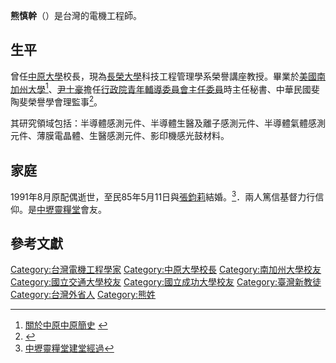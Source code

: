 {{Infobox_officeholder
| name = 熊慎幹
| image name = 
| width = 
| Sex = 男
| Native place =   
| now = 
| period = 
| party = 
| nationality = {{ROC}}
| date of birth = {{birth date and age|1942|6|14}}
| place of birth = 
| date of death = 
| place of death = 
| spouse = 
| educate = 美國南加州大學材料科學及工程研究所博士<br />
台灣國立交通大學電子研究所碩士<br />
台灣國立成功大學電機工程學系學士
| past = 
*中原大學電機工程系主任 1974.08-1978.07 
*電子工程系(所)主任 1978.08-1982.07 
*工學院院長1982.08-1988.07 
*研發室主任 1988.08-1989.07 
*教務長 1989.08-1992.07
*中原大學副校長 1996.08-2000.07
*中原大學校長<ref name="中原大學"></ref> 2000.08-2006.07
*行政院青輔會主任秘書兼第四處處長 1993.04-1995.07 
*教育部顧問室顧問 國科會工程處諮議委員 
*中國工程師學會出版委員會主任委員、「工程」月刊總編輯 
*中國工程師學會優秀學生獎學金召集人 
*中華民國工醫學程學會秘書長 
*中華民國太陽能學會總幹事 　
*現任長榮大學科技工程管理學系榮譽講座教授
}}
'''熊慎幹'''（{{bd|1942年|6月14日}}）是台灣的電機工程師。

==生平==
曾任[[中原大學|中原大學]]校長，現為[[長榮大學|長榮大學]]科技工程管理學系榮譽講座教授。畢業於[[美國|美國]][[南加州大學|南加州大學]]<ref name="中原大學">[http://140.135.7.20/kn/index.jsp 關於中原中原簡史] {{webarchive|url=https://web.archive.org/web/20090611182152/http://140.135.7.20/kn/index.jsp |date=2009-06-11 }}</ref>、[[尹士豪|尹士豪]]擔任[[行政院青年輔導委員會|行政院青年輔導委員會]][[主任委員|主任委員]]時主任秘書、中華民國斐陶斐榮譽學會理監事<ref>{{Cite web |url=http://www.phitauphi.org.tw/list/list.htm |title=理監事名單 |access-date=2009-06-25 |archive-date=2019-06-02 |archive-url=https://web.archive.org/web/20190602225556/http://www.phitauphi.org.tw/list/list.htm |dead-url=no }}</ref>。

其研究領域包括：半導體感測元件、半導體生醫及離子感測元件、半導體氣體感測元件、薄膜電晶體、生醫感測元件、影印機感光鼓材料。

==家庭==
1991年8月原配偶逝世，至民85年5月11日與[[張鈞莉|張鈞莉]]結婚。<ref>[https://www.webcitation.org/query?id=1256579432509793&url=www.geocities.com/Athens/Olympus/3653/h3.html 中壢靈糧堂建堂經過]</ref>．兩人篤信基督力行信仰。是[[中壢靈糧堂|中壢靈糧堂]]會友。

==參考文獻==
<div class="references-small">
<references />
</div>

{{DEFAULTSORT:X}}
[[Category:台灣電機工程學家|Category:台灣電機工程學家]]
[[Category:中原大學校長|Category:中原大學校長]]
[[Category:南加州大學校友|Category:南加州大學校友]]
[[Category:國立交通大學校友|Category:國立交通大學校友]]
[[Category:國立成功大學校友|Category:國立成功大學校友]]
[[Category:臺灣新教徒|Category:臺灣新教徒]]
[[Category:台灣外省人|Category:台灣外省人]]
[[Category:熊姓|Category:熊姓]]